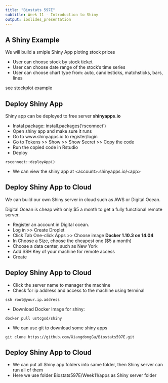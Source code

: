 ```yaml
---
title: "Biostats 597E"
subtitle: Week 11 - Introduction to Shiny
output: ioslides_presentation
---
```


## A Shiny Example

We will build a smiple Shiny App ploting stock prices

- User can choose stock by stock ticket
- User can choose date range of the stock's time series
- User can choose chart type from: auto, candlesticks, matchsticks, bars, lines

see stockplot example

## Deploy Shiny App
Shiny app can be deployed to free server **shinyapps.io**

- Instal package: install.packages('rsconnect')
- Open shiny app and make sure it runs
- Go to www.shinyapps.io to register/login
- Go to Tokens >> Show >> Show Secret >> Copy the code
- Run the copied code in Rstudio
- Deploy
```
rsconnect::deployApp()
```
- We can view the shiny app at \<account\>.shinyapps.io/\<app\>

## Deploy Shiny App to Cloud

We can build our own Shiny server in cloud such as AWS or Digital Ocean. 

Digital Ocean is cheap with only $5 a month to get a fully functional remote server.

- Register an account in Digital ocean.
- Log in >> Create Droplet
- Click Tab One-click Apps >> Choose image **Docker 1.10.3 on 14.04**
- In Choose a Size, choose the cheapest one ($5 a month)
- Choose a data center, such as New York
- Add SSH Key of your machine for remote access
- Create

## Deploy Shiny App to Cloud

- Click the server name to manager the machine
- Check for ip address and access to the machine using terminal
```
ssh root@your.ip.address
```
- Download Docker Image for shiny:
```
docker pull ustcgxd/shiny
```

- We can use git to download some shiny apps
```
git clone https://github.com/XiangdongGu/Biostats597E.git
```

## Deploy Shiny App to Cloud

- We can put all Shiny app folders into same folder, then Shiny server can run all of them
- Here we use folder Biostats597E/Week11/apps as Shiny server folder






